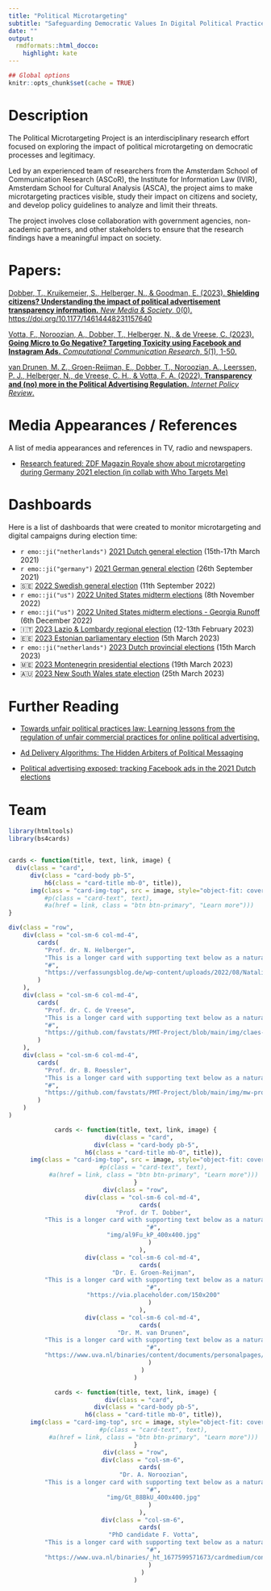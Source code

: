 ```yaml
---
title: "Political Microtargeting"
subtitle: "Safeguarding Democratic Values In Digital Political Practices"
date: ""
output:
  rmdformats::html_docco:
    highlight: kate
---
```

```r
## Global options
knitr::opts_chunk$set(cache = TRUE)
```

<!-- <details open> -->
<!-- <summary><b><font size="+2">Description</font></b></summary> -->

# Description


The Political Microtargeting Project is an interdisciplinary research effort focused on exploring the impact of political microtargeting on democratic processes and legitimacy. 

Led by an experienced team of researchers from the Amsterdam School of Communication Research (ASCoR), the Institute for Information Law (IVIR), Amsterdam School for Cultural Analysis (ASCA), the project aims to make microtargeting practices visible, study their impact on citizens and society, and develop policy guidelines to analyze and limit their threats. 

The project involves close collaboration with government agencies, non-academic partners, and other stakeholders to ensure that the research findings have a meaningful impact on society.
<!-- </details> -->

# Papers: 

[Dobber, T., Kruikemeier, S., Helberger, N., & Goodman, E. (2023). **Shielding citizens? Understanding the impact of political advertisement transparency information.** *New Media & Society*, 0(0). https://doi.org/10.1177/14614448231157640](https://journals.sagepub.com/doi/pdf/10.1177/14614448231157640)

[Votta, F., Noroozian, A., Dobber, T., Helberger, N., & de Vreese, C. (2023). **Going Micro to Go Negative? Targeting Toxicity using Facebook and Instagram Ads.** *Computational Communication Research*, 5(1), 1-50.](https://www.aup-online.com/content/journals/10.5117/CCR2023.1.001.VOTT)

[van Drunen, M. Z., Groen-Reijman, E., Dobber, T., Noroozian, A., Leerssen, P. J., Helberger, N., de Vreese, C. H., & Votta, F. A. (2022). **Transparency and (no) more in the Political Advertising Regulation.** *Internet Policy Review*.]( https://policyreview.info/articles/news/transparency-and-no-more-political-advertising-regulation/1616)


# Media Appearances / References

A list of media appearances and references in TV, radio and newspapers.

+ [Research featured: ZDF Magazin Royale show about microtargeting during Germany 2021 election (in collab with Who Targets Me)](https://www.youtube.com/watch?v=8vq6MzGNZyM)

# Dashboards

Here is a list of dashboards that were created to monitor microtargeting and digital campaigns during election time:

+ `r emo::ji("netherlands")` [2021 Dutch general election](https://favstats.github.io/DutchElectionObservatory/nl/index.html) (15th-17th March 2021)
+ `r emo::ji("germany")` [2021 German general election](https://favstats.shinyapps.io/btw21_wtm/) (26th September 2021)
+ 🇸🇪 [2022 Swedish general election](https://favstats.github.io/SwedishParliamentElection2023/) (11th September 2022)
+ `r emo::ji("us")` [2022 United States midterm elections](https://whotargetsme.shinyapps.io/midterms2022/) (8th November 2022)
+ `r emo::ji("us")` [2022 United States midterm elections - Georgia Runoff](https://whotargetsme.github.io/midterms2022_dashboard/) (6th December 2022)
+ 🇮🇹 [2023 Lazio & Lombardy regional election](https://favstats.github.io/regionali2023/) (12-13th February 2023)
+ 🇪🇪 [2023 Estonian parliamentary election](https://favstats.github.io/EstoniaElection2023/) (5th March 2023)
+ `r emo::ji("netherlands")` [2023 Dutch provincial elections](https://favstats.github.io/ProvincialeStatenverkiezingen2023/) (15th March 2023)
+ 🇲🇪 [2023 Montenegrin presidential elections](https://favstats.github.io/MontenegroPresidentialElection2023/) (19th March 2023)
+ 🇦🇺 [2023 New South Wales state election](https://favstats.github.io/NSWAustralianElection2023/) (25th March 2023)

# Further Reading

+ [Towards unfair political practices law: Learning lessons from the regulation of unfair commercial practices for online political advertising.](https://www.jipitec.eu/issues/jipitec-12-3-2021/5338)

+ [Ad Delivery Algorithms: The Hidden Arbiters of Political Messaging](https://dl.acm.org/doi/10.1145/3437963.3441801)

+ [Political advertising exposed: tracking Facebook ads in the 2021 Dutch elections](https://policyreview.info/articles/news/political-advertising-exposed-tracking-facebook-ads-2021-dutch-elections/1543)

# Team


```r
library(htmltools)
library(bs4cards)


cards <- function(title, text, link, image) {
  div(class = "card",
      div(class = "card-body pb-5",
          h6(class = "card-title mb-0", title)),
      img(class = "card-img-top", src = image, style="object-fit: cover; height: 200px; width: 100%;"))
          #p(class = "card-text", text),
          #a(href = link, class = "btn btn-primary", "Learn more")))
}

div(class = "row",
    div(class = "col-sm-6 col-md-4",
        cards(
          "Prof. dr. N. Helberger",
          "This is a longer card with supporting text below as a natural lead-in to additional content. This content is a little bit longer.",
          "#",
          "https://verfassungsblog.de/wp-content/uploads/2022/08/Natali-Helberger-Global-Digital-Cultures-UvA.jpg"
        )
    ),
    div(class = "col-sm-6 col-md-4",
        cards(
          "Prof. dr. C. de Vreese",
          "This is a longer card with supporting text below as a natural lead-in to additional content. This content is a little bit longer.",
          "#",
          "https://github.com/favstats/PMT-Project/blob/main/img/claes-de-vreese.jpg?raw=true"
        )
    ),
    div(class = "col-sm-6 col-md-4",
        cards(
          "Prof. dr. B. Roessler",
          "This is a longer card with supporting text below as a natural lead-in to additional content. This content is a little bit longer.",
          "#",
          "https://github.com/favstats/PMT-Project/blob/main/img/mw-prof-dr-beate-roessler-fgw.jpg?raw=true"
        )
    )
)

```

<center>

```r
cards <- function(title, text, link, image) {
  div(class = "card",
      div(class = "card-body pb-5",
          h6(class = "card-title mb-0", title)),
      img(class = "card-img-top", src = image, style="object-fit: cover; height: 200px; width: 100%;"))
          #p(class = "card-text", text),
          #a(href = link, class = "btn btn-primary", "Learn more")))
}
div(class = "row",
    div(class = "col-sm-6 col-md-4",
        cards(
          "Prof. dr T. Dobber",
          "This is a longer card with supporting text below as a natural lead-in to additional content. This content is a little bit longer.",
          "#",
          "img/al9Fu_kP_400x400.jpg"
        )
    ),
    div(class = "col-sm-6 col-md-4",
        cards(
          "Dr. E. Groen-Reijman",
          "This is a longer card with supporting text below as a natural lead-in to additional content. This content is a little bit longer.",
          "#",
          "https://via.placeholder.com/150x200"
        )
    ),
    div(class = "col-sm-6 col-md-4",
        cards(
          "Dr. M. van Drunen",
          "This is a longer card with supporting text below as a natural lead-in to additional content. This content is a little bit longer.",
          "#",
          "https://www.uva.nl/binaries/content/documents/personalpages/d/r/m.z.vandrunen/m.z.van-drunen/m.z.van-drunen/uva%3Aprofileimagecompound"
        )
    )
)

```


```r
cards <- function(title, text, link, image) {
  div(class = "card",
      div(class = "card-body pb-5",
          h6(class = "card-title mb-0", title)),
      img(class = "card-img-top", src = image, style="object-fit: cover; height: 200px; width: 100%;"))
          #p(class = "card-text", text),
          #a(href = link, class = "btn btn-primary", "Learn more")))
}
div(class = "row",
    div(class = "col-sm-6",
        cards(
          "Dr. A. Noroozian",
          "This is a longer card with supporting text below as a natural lead-in to additional content. This content is a little bit longer.",
          "#",
          "img/Gt_88BkU_400x400.jpg"
        )
    ),
    div(class = "col-sm-6",
        cards(
          "PhD candidate F. Votta",
          "This is a longer card with supporting text below as a natural lead-in to additional content. This content is a little bit longer.",
          "#",
          "https://www.uva.nl/binaries/_ht_1677599571673/cardmedium/content/gallery/personen/v/o/fabio-votta.jpg"
        )
    )
)

```

</center>


<script>


.card-body {
  padding-bottom: -4rem;
}

</script>

